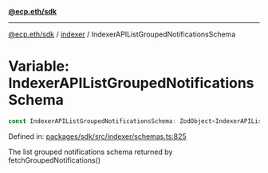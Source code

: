 [**@ecp.eth/sdk**](../../index.mdx)

***

[@ecp.eth/sdk](/sdk-reference/index.mdx) / [indexer](/sdk-reference/indexer/index.mdx) / IndexerAPIListGroupedNotificationsSchema

# Variable: IndexerAPIListGroupedNotificationsSchema

```ts
const IndexerAPIListGroupedNotificationsSchema: ZodObject<IndexerAPIListGroupedNotificationsSchemaType>;
```

Defined in: [packages/sdk/src/indexer/schemas.ts:825](https://github.com/ecp-eth/comments-monorepo/blob/main/packages/sdk/src/indexer/schemas.ts#L825)

The list grouped notifications schema returned by fetchGroupedNotifications()
